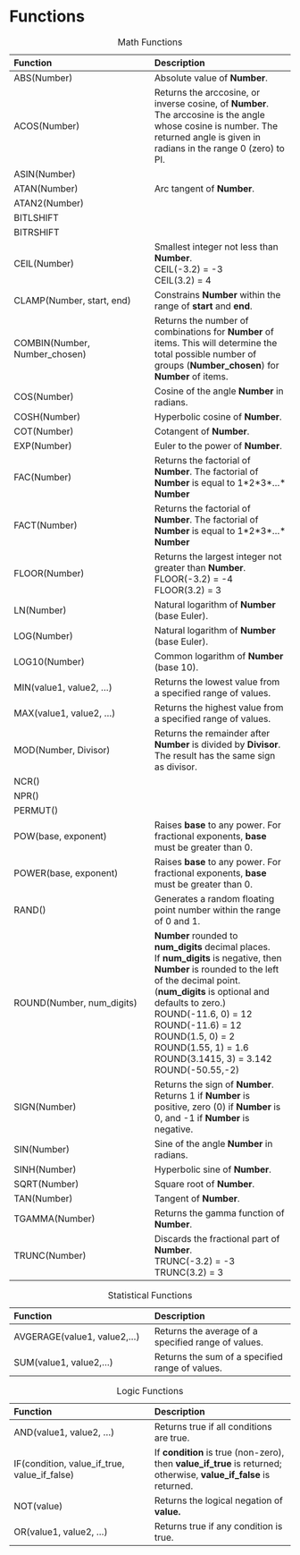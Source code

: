 # Functions

::: {}
| Function | Description |
| :-- | :-- |
| ABS(Number) | Absolute value of **Number**. |
| ACOS(Number) | Returns the arccosine, or inverse cosine, of **Number**. The arccosine is the angle whose cosine is number. The returned angle is given in radians in the range 0 (zero) to PI. |
| ASIN(Number) | |
| ATAN(Number) | Arc tangent of **Number**. |
| ATAN2(Number) | |
| BITLSHIFT ||
| BITRSHIFT ||
| CEIL(Number) | Smallest integer not less than **Number**.<br>\linebreak CEIL(-3.2) = -3<br>\linebreak CEIL(3.2) = 4 |
| CLAMP(Number, start, end) | Constrains **Number** within the range of **start** and **end**. |
| COMBIN(Number, Number\_chosen) | Returns the number of combinations for **Number** of items. This will determine the total possible number of groups (**Number\_chosen**) for **Number** of items. |
| COS(Number) | Cosine of the angle **Number** in radians. |
| COSH(Number) | Hyperbolic cosine of **Number**. |
| COT(Number) | Cotangent of **Number**. |
| EXP(Number) | Euler to the power of **Number**. |
| FAC(Number) | Returns the factorial of **Number**. The factorial of **Number** is equal to 1\*2\*3\*...\* **Number** |
| FACT(Number) | Returns the factorial of **Number**. The factorial of **Number** is equal to 1\*2\*3\*...\* **Number** |
| FLOOR(Number) | Returns the largest integer not greater than **Number**.<br>\linebreak FLOOR(-3.2) = -4<br>\linebreak FLOOR(3.2) = 3 |
| LN(Number) | Natural logarithm of **Number** (base Euler). |
| LOG(Number) | Natural logarithm of **Number** (base Euler). |
| LOG10(Number) | Common logarithm of **Number** (base 10). |
| MIN(value1, value2, ...) | Returns the lowest value from a specified range of values. |
| MAX(value1, value2, ...) | Returns the highest value from a specified range of values. |
| MOD(Number, Divisor) | Returns the remainder after **Number** is divided by **Divisor**. The result has the same sign as divisor. |
| NCR() ||
| NPR() ||
| PERMUT() ||
| POW(base, exponent) | Raises **base** to any power. For fractional exponents, **base** must be greater than 0. |
| POWER(base, exponent) | Raises **base** to any power. For fractional exponents, **base** must be greater than 0. |
| RAND() | Generates a random floating point number within the range of 0 and 1. |
| ROUND(Number, num\_digits) | **Number** rounded to **num\_digits** decimal places.<br>\linebreak If **num\_digits** is negative, then **Number** is rounded to the left of the decimal point.<br>\linebreak(**num_digits** is optional and defaults to zero.)<br>\linebreak ROUND(-11.6, 0) = 12<br>\linebreak ROUND(-11.6) = 12<br>\linebreak ROUND(1.5, 0) = 2<br>\linebreak ROUND(1.55, 1) = 1.6<br>\linebreak ROUND(3.1415, 3) = 3.142<br>\linebreak ROUND(-50.55,-2) |
| SIGN(Number) | Returns the sign of **Number**. Returns 1 if **Number** is positive, zero (0) if **Number** is 0, and -1 if **Number** is negative. |
| SIN(Number) | Sine of the angle **Number** in radians. |
| SINH(Number) | Hyperbolic sine of **Number**. |
| SQRT(Number) | Square root of **Number**. |
| TAN(Number) | Tangent of **Number**. |
| TGAMMA(Number) | Returns the gamma function of **Number**. |
| TRUNC(Number) | Discards the fractional part of **Number**.<br>\linebreak TRUNC(-3.2) = -3<br>\linebreak TRUNC(3.2) = 3 |

Table: Math Functions
:::

::: {.minipage data-latex="{\textwidth}"}
| Function | Description |
| :-- | :-- |
| AVGERAGE(value1, value2,...) | Returns the average of a specified range of values. |
| SUM(value1, value2,...) | Returns the sum of a specified range of values. |

Table: Statistical Functions
:::

::: {.minipage data-latex="{\textwidth}"}
| Function | Description |
| :-- | :-- |
| AND(value1, value2, ...) | Returns true if all conditions are true. |
| IF(condition, value\_if\_true, value\_if\_false) | If **condition** is true (non-zero), then **value\_if\_true** is returned; otherwise, **value\_if\_false** is returned. |
| NOT(value) | Returns the logical negation of **value.** |
| OR(value1, value2, ...) | Returns true if any condition is true. |

Table: Logic Functions
:::
